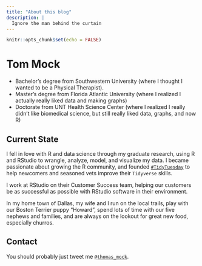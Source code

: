 ```yaml
---
title: "About this blog"
description: |
  Ignore the man behind the curtain
---
```


```r
knitr::opts_chunk$set(echo = FALSE)
```

# Tom Mock

* Bachelor's degree from Southwestern University (where I thought I wanted to be a Physical Therapist).
* Master's degree from Florida Atlantic University (where I realized I actually really liked data and making graphs)
* Doctorate from UNT Health Science Center (where I realized I really didn't like biomedical science, but still really liked data, graphs, and now R)

## Current State

I fell in love with R and data science through my graduate research, using R and RStudio to wrangle, analyze, model, and visualize my data. I became passionate about growing the R community, and founded [`#TidyTuesday`](https://github.com/rfordatascience/tidytuesday/blob/master/README.md) to help newcomers and seasoned vets improve their `Tidyverse` skills.

I work at RStudio on their Customer Success team, helping our customers be as successful as possible with RStudio software in their environment.

In my home town of Dallas, my wife and I run on the local trails, play with our Boston Terrier puppy “Howard”, spend lots of time with our five nephews and families, and are always on the lookout for great new food, especially churros. 

## Contact

You should probably just tweet me [`@thomas_mock`](https://twitter.com/thomas_mock).